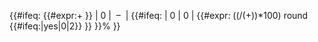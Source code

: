 {{#ifeq: {{#expr:{{{won|0}}}+{{{lost|0}}} }} | 0 | &nbsp;–&nbsp; | {{#ifeq: {{{won|0}}} | 0 | 0 | {{#expr: (({{{won|0}}}/({{{won|0}}}+{{{lost|0}}}))*100) round {{#ifeq:{{{integer|no}}}|yes|0|2}} }} }}% }}<noinclude>{{documentation}}</noinclude>